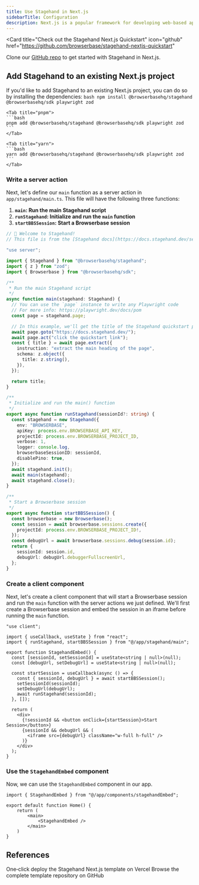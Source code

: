 ```yaml
---
title: Use Stagehand in Next.js
sidebarTitle: Configuration
description: Next.js is a popular framework for developing web-based applications in production. It powers Stagehand apps like [Director](https://director.ai), [Brainrot](https://brainrot.run) and [Open Operator](https://operator.browserbase.com).
---
```


<Card
  title="Check out the Stagehand Next.js Quickstart"
  icon="github"
  href="https://github.com/browserbase/stagehand-nextjs-quickstart"
>
  Clone our [GitHub repo](https://github.com/browserbase/stagehand-nextjs-quickstart) to get started with Stagehand in Next.js.
</Card>

## Add Stagehand to an existing Next.js project
If you'd like to add Stagehand to an existing Next.js project, you can do so by installing the dependencies:
<Tabs>
	<Tab title="npm">
	```bash
	npm install @browserbasehq/stagehand @browserbasehq/sdk playwright zod
	```
	</Tab>

	<Tab title="pnpm">
	```bash
	pnpm add @browserbasehq/stagehand @browserbasehq/sdk playwright zod
	```
	</Tab>

	<Tab title="yarn">
	```bash
	yarn add @browserbasehq/stagehand @browserbasehq/sdk playwright zod
	```
	</Tab>
</Tabs>

### Write a server action
Next, let's define our `main` function as a server action in `app/stagehand/main.ts`. This file will have the following three functions:

1. **`main`: Run the main Stagehand script**
2. **`runStagehand`: Initialize and run the `main` function**
3. **`startBBSSession`: Start a Browserbase session**

```ts app/stagehand/main.ts
// 🤘 Welcome to Stagehand!
// This file is from the [Stagehand docs](https://docs.stagehand.dev/sections/examples/nextjs).

"use server";

import { Stagehand } from "@browserbasehq/stagehand";
import { z } from "zod";
import { Browserbase } from "@browserbasehq/sdk";

/**
 * Run the main Stagehand script
 */
async function main(stagehand: Stagehand) {
  // You can use the `page` instance to write any Playwright code
  // For more info: https://playwright.dev/docs/pom
  const page = stagehand.page;

  // In this example, we'll get the title of the Stagehand quickstart page
  await page.goto("https://docs.stagehand.dev/");
  await page.act("click the quickstart link");
  const { title } = await page.extract({
    instruction: "extract the main heading of the page",
    schema: z.object({
      title: z.string(),
    }),
  });

  return title;
}

/**
 * Initialize and run the main() function
 */
export async function runStagehand(sessionId?: string) {
  const stagehand = new Stagehand({
    env: "BROWSERBASE",
    apiKey: process.env.BROWSERBASE_API_KEY,
    projectId: process.env.BROWSERBASE_PROJECT_ID,
    verbose: 1,
    logger: console.log,
    browserbaseSessionID: sessionId,
    disablePino: true,
  });
  await stagehand.init();
  await main(stagehand);
  await stagehand.close();
}

/**
 * Start a Browserbase session
 */
export async function startBBSSession() {
  const browserbase = new Browserbase();
  const session = await browserbase.sessions.create({
    projectId: process.env.BROWSERBASE_PROJECT_ID!,
  });
  const debugUrl = await browserbase.sessions.debug(session.id);
  return {
    sessionId: session.id,
    debugUrl: debugUrl.debuggerFullscreenUrl,
  };
}
```

### Create a client component
Next, let's create a client component that will start a Browserbase session and run the `main` function with the server actions we just defined. We'll first create a Browserbase session and embed the session in an iframe before running the `main` function.

```tsx app/components/stagehandEmbed.tsx
"use client";

import { useCallback, useState } from "react";
import { runStagehand, startBBSSession } from "@/app/stagehand/main";

export function StagehandEmbed() {
  const [sessionId, setSessionId] = useState<string | null>(null);
  const [debugUrl, setDebugUrl] = useState<string | null>(null);

  const startSession = useCallback(async () => {
    const { sessionId, debugUrl } = await startBBSSession();
    setSessionId(sessionId);
    setDebugUrl(debugUrl);
    await runStagehand(sessionId);
  }, []);

  return (
    <div>
      {!sessionId && <button onClick={startSession}>Start Session</button>}
      {sessionId && debugUrl && (
        <iframe src={debugUrl} className="w-full h-full" />
      )}
    </div>
  );
}
```

### Use the `StagehandEmbed` component
Now, we can use the `StagehandEmbed` component in our app.

```tsx app/page.tsx
import { StagehandEmbed } from "@/app/components/stagehandEmbed";

export default function Home() {
	return (
		<main>
			<StagehandEmbed />
		</main>
	)
}
```

## References

<CardGroup cols={2}>
  <Card title="Deploy Template" icon="rocket" href="https://vercel.com/templates/ai/stagehand-next-js-quickstart">
    One‑click deploy the Stagehand Next.js template on Vercel
  </Card>
  
  <Card title="Source Code" icon="github" href="https://github.com/browserbase/stagehand-nextjs-quickstart">
    Browse the complete template repository on GitHub
  </Card>
</CardGroup>
